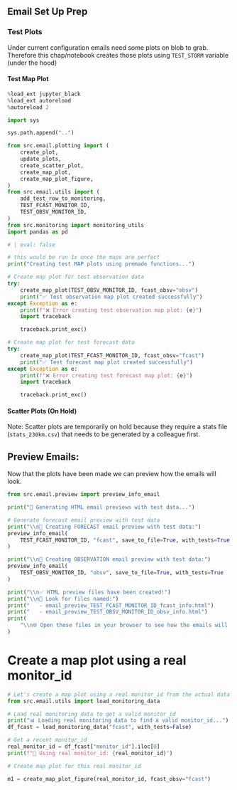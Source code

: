 
## Email Set Up Prep

### Test Plots

Under current configuration emails need some plots on blob to grab. Therefore this chap/notebook creates those plots using `TEST_STORM` variable (under the hood)

#### Test Map Plot

```python
%load_ext jupyter_black
%load_ext autoreload
%autoreload 2
```

```python
import sys

sys.path.append("..")

from src.email.plotting import (
    create_plot,
    update_plots,
    create_scatter_plot,
    create_map_plot,
    create_map_plot_figure,
)
from src.email.utils import (
    add_test_row_to_monitoring,
    TEST_FCAST_MONITOR_ID,
    TEST_OBSV_MONITOR_ID,
)
from src.monitoring import monitoring_utils
import pandas as pd
```



```python
# | eval: false

# this would be run 1x once the maps are perfect
print("Creating test MAP plots using premade functions...")

# Create map plot for test observation data
try:
    create_map_plot(TEST_OBSV_MONITOR_ID, fcast_obsv="obsv")
    print("✅ Test observation map plot created successfully")
except Exception as e:
    print(f"❌ Error creating test observation map plot: {e}")
    import traceback

    traceback.print_exc()

# Create map plot for test forecast data
try:
    create_map_plot(TEST_FCAST_MONITOR_ID, fcast_obsv="fcast")
    print("✅ Test forecast map plot created successfully")
except Exception as e:
    print(f"❌ Error creating test forecast map plot: {e}")
    import traceback

    traceback.print_exc()
```

#### Scatter Plots (On Hold)

Note: Scatter plots are temporarily on hold because they require a stats file (`stats_230km.csv`) that needs to be generated by a colleague first.

## Preview Emails:

Now that the plots have been made we can preview how the emails will look.

```python

from src.email.preview import preview_info_email

print("🎯 Generating HTML email previews with test data...")

# Generate forecast email preview with test data
print("\\n📧 Creating FORECAST email preview with test data:")
preview_info_email(
    TEST_FCAST_MONITOR_ID, "fcast", save_to_file=True, with_tests=True
)

print("\\n📧 Creating OBSERVATION email preview with test data:")
preview_info_email(
    TEST_OBSV_MONITOR_ID, "obsv", save_to_file=True, with_tests=True
)

print("\\n✅ HTML preview files have been created!")
print("\\n📂 Look for files named:")
print("   - email_preview_TEST_FCAST_MONITOR_ID_fcast_info.html")
print("   - email_preview_TEST_OBSV_MONITOR_ID_obsv_info.html")
print(
    "\\n🌐 Open these files in your browser to see how the emails will look!"
)

```

# Create a map plot using a real monitor_id
```python
# Let's create a map plot using a real monitor_id from the actual data
from src.email.utils import load_monitoring_data

# Load real monitoring data to get a valid monitor_id
print("📊 Loading real monitoring data to find a valid monitor_id...")
df_fcast = load_monitoring_data("fcast", with_tests=False)

# Get a recent monitor_id
real_monitor_id = df_fcast["monitor_id"].iloc[0]
print(f"🎯 Using real monitor_id: {real_monitor_id}")

# Create map plot for this real monitor_id

m1 = create_map_plot_figure(real_monitor_id, fcast_obsv="fcast")


```